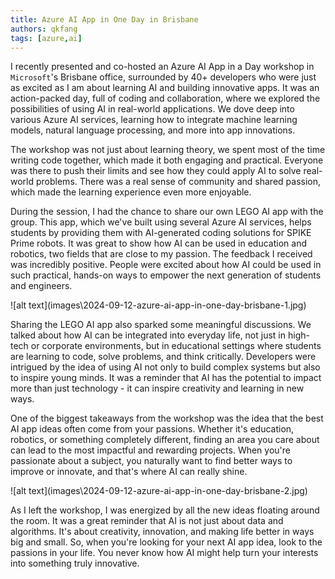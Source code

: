 ```yaml
---
title: Azure AI App in One Day in Brisbane
authors: qkfang
tags: [azure,ai]
---
```


I recently presented and co-hosted an Azure AI App in a Day workshop in `Microsoft`'s Brisbane office, surrounded by 40+ developers who were just as excited as I am about learning AI and building innovative apps. It was an action-packed day, full of coding and collaboration, where we explored the possibilities of using AI in real-world applications. We dove deep into various Azure AI services, learning how to integrate machine learning models, natural language processing, and more into app innovations.

The workshop was not just about learning theory, we spent most of the time writing code together, which made it both engaging and practical. Everyone was there to push their limits and see how they could apply AI to solve real-world problems. There was a real sense of community and shared passion, which made the learning experience even more enjoyable.

During the session, I had the chance to share our own LEGO AI app with the group. This app, which we've built using several Azure AI services, helps students by providing them with AI-generated coding solutions for SPIKE Prime robots. It was great to show how AI can be used in education and robotics, two fields that are close to my passion. The feedback I received was incredibly positive. People were excited about how AI could be used in such practical, hands-on ways to empower the next generation of students and engineers.

<div className="img-grid">
  <div className="img-item">
    ![alt text](images\2024-09-12-azure-ai-app-in-one-day-brisbane-1.jpg)
  </div>
</div>

Sharing the LEGO AI app also sparked some meaningful discussions. We talked about how AI can be integrated into everyday life, not just in high-tech or corporate environments, but in educational settings where students are learning to code, solve problems, and think critically. Developers were intrigued by the idea of using AI not only to build complex systems but also to inspire young minds. It was a reminder that AI has the potential to impact more than just technology - it can inspire creativity and learning in new ways.

One of the biggest takeaways from the workshop was the idea that the best AI app ideas often come from your passions. Whether it's education, robotics, or something completely different, finding an area you care about can lead to the most impactful and rewarding projects. When you're passionate about a subject, you naturally want to find better ways to improve or innovate, and that's where AI can really shine.

<div className="img-grid">
  <div className="img-item">
    ![alt text](images\2024-09-12-azure-ai-app-in-one-day-brisbane-2.jpg)
  </div>
</div>

As I left the workshop, I was energized by all the new ideas floating around the room. It was a great reminder that AI is not just about data and algorithms. It's about creativity, innovation, and making life better in ways big and small. So, when you're looking for your next AI app idea, look to the passions in your life. You never know how AI might help turn your interests into something truly innovative.
